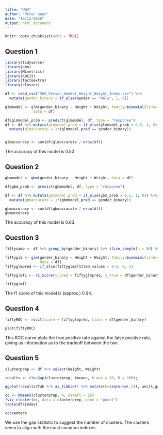 ```yaml
---
title: "HW4"
author: "Peter Guan"
date: "10/12/2020"
output: html_document
---
```


```r
knitr::opts_chunk$set(echo = TRUE)
```
## Question 1

```r
library(tidyverse)
library(gbm)
library(MLmetrics)
library(ROCit)
library(factoextra)
library(cluster)
```
```r
df <- read_csv("500_Person_Gender_Height_Weight_Index.csv") %>%
  mutate(gender_binary = if_else(Gender == "Male", 1, 0))

glmmodel <- glm(gender_binary ~ Height + Weight, family=binomial(link='logit'),
             data = df)

df$glmmodel_prob <- predict(glmmodel, df, type = "response")
df <- df %>% mutate(glmmodel_pred = if_else(glmmodel_prob > 0.5, 1, 0)) %>% 
  mutate(glmaccurate = 1*(glmmodel_pred == gender_binary))


glmaccuracy <- sum(df$glmaccurate / nrow(df))
```
The accuracy of this model is 0.52.

## Question 2

```r
gbmmodel <- gbm(gender_binary ~ Height + Weight, data = df)

df$gbm_prob <- predict(gbmmodel, df, type = "response")

df <- df %>% mutate(gbmmodel_pred = if_else(gbm_prob > 0.5, 1, 0)) %>% 
  mutate(gbmaccurate = 1*(gbmmodel_pred == gender_binary))

gbmaccuracy <- sum(df$gbmaccurate / nrow(df))
gbmaccuracy
```
The accuracy of this model is 0.63.

## Question 3

```r
fiftysamp <- df %>% group_by(gender_binary) %>% slice_sample(n = 50) %>% filter(gender_binary == 1)

fiftyglm <- glm(gender_binary ~ Height + Weight, family=binomial(link='logit'),
                data = df)
fiftyglmpred <- if_else(fiftyglm$fitted.values < 0.5, 0, 1)

fiftyglmf1 <- F1_Score(y_pred = fiftyglmpred, y_true = df$gender_binary) 

fiftyglmf1
```
The f1 score of this model is (approx.) 0.64.

## Question 4

```r
fiftyROC <- rocit(score = fiftyglmpred, class = df$gender_binary)

plot(fiftyROC)
```
This ROC curve plots the true positive rate against the false positive rate, giving us information as to the 
tradeoff between the two.

## Question 5

```r
clusterprep <- df %>% select(Height, Weight)

results <- clusGap(clusterprep, kmeans, K.max = 10, B = 200);

ggplot(results$Tab %>% as_tibble() %>% mutate(k=seq(nrow(.))), aes(k,gap)) + geom_line();

cc <- kmeans(clusterprep, 4, nstart = 25)
fviz_cluster(cc, data = clusterprep, geom = "point")
table(df$Index)

```
```r
cc$centers
```
We use the gap statistic to suggest the number of clusters. The clusters seem to align with the most common
indexes.


